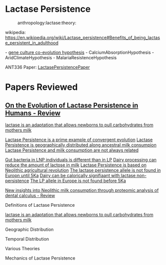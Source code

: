 = Lactase Persistence =

:anthropology:lactase:theory:

wikipedia: https://en.wikipedia.org/wiki/Lactase_persistence#Benefits_of_being_lactase_persistent_in_adulthood

- [[200304-1143|gene culture co-evolution hypothesis]]
- CalciumAbsorptionHypothesis
- AridClimateHypothesis
- MalariaResistenceHypothesis 

ANT336 Paper: [[LactasePersistencePaper]]


= Papers Reviewed =
== [[200306-1332|On the Evolution of Lactase Persistence in Humans - Review]] ==


[[200306-1414|lactase is an adaptation that allows newborns to pull carbohydrates from mothers milk]]

[[200306-1352|Lactase Persistence is a prime example of convergent evolution]]
[[200306-1335|Lactase Persistence is geographically distributed along ancestral milk consumpion]]
[[200306-1346|Lactase Persistence and milk consumption are not always related]]

[[200306-1408|Gut bacteria in LNP individuals is different than in LP]]
[[200306-1409|Dairy processing can reduce the amount of lactose in milk]]
[[200306-1410|Lactase Persistence is based on Neolithic agricultural revolution]]
[[200306-1411|The lactase persistence allele is not found in Europn until 5Ka]]
[[200306-1412|Dairy can be calorically signifiaant with lactase non-persistence]]
[[200306-1413|The LP allele in Europe is not found before 5Ka]]





[[200314-1959|New insights into Neolithic milk consumption through proteomic analysis of dental calculus - Review]]

Definitions of Lactase Persistence

[[200306-1414|lactase is an adaptation that allows newborns to pull carbohydrates from mothers milk]]

Geographic Distribution


Temporal Distribution


Various Theories


Mechanics of Lactase Persistence



